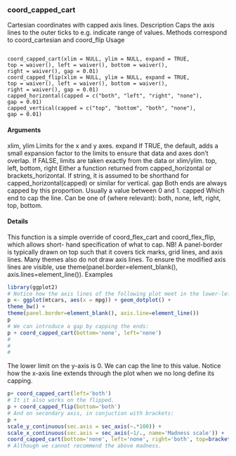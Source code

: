 
### coord_capped_cart
Cartesian coordinates with capped axis lines.
Description
Caps the axis lines to the outer ticks to e.g. indicate range of values. Methods correspond to
coord_cartesian and coord_flip
Usage
<pre><code>
coord_capped_cart(xlim = NULL, ylim = NULL, expand = TRUE,
top = waiver(), left = waiver(), bottom = waiver(),
right = waiver(), gap = 0.01)
coord_capped_flip(xlim = NULL, ylim = NULL, expand = TRUE,
top = waiver(), left = waiver(), bottom = waiver(),
right = waiver(), gap = 0.01)
capped_horizontal(capped = c("both", "left", "right", "none"),
gap = 0.01)
capped_vertical(capped = c("top", "bottom", "both", "none"),
gap = 0.01)
</code></pre>

#### Arguments
xlim, ylim
Limits for the x and y axes.
expand
If TRUE, the default, adds a small expansion factor to the limits to ensure that
data and axes don’t overlap. If FALSE, limits are taken exactly from the data or
xlim/ylim.
top, left, bottom, right
Either a function returned from capped_horizontal or brackets_horizontal.
If string, it is assumed to be shorthand for capped_horizontal(capped) or
similar for vertical.
gap Both ends are always capped by this proportion. Usually a value between 0 and
1.
capped Which end to cap the line. Can be one of (where relevant): both, none, left,
right, top, bottom.

#### Details

This function is a simple override of coord_flex_cart and coord_flex_flip, which allows short-
hand specification of what to cap.
NB! A panel-border is typically drawn on top such that it covers tick marks, grid lines, and axis
lines. Many themes also do not draw axis lines. To ensure the modified axis lines are visible, use
theme(panel.border=element_blank(), axis.lines=element_line()).
Examples
```r
library(ggplot2)
# Notice how the axis lines of the following plot meet in the lower-left corner.
p <- ggplot(mtcars, aes(x = mpg)) + geom_dotplot() +
theme_bw() +
theme(panel.border=element_blank(), axis.line=element_line())
p
# We can introduce a gap by capping the ends:
p + coord_capped_cart(bottom='none', left='none')
#
#
#

```
The lower limit on the y-axis is 0. We can cap the line to this value.
Notice how the x-axis line extends through the plot when we no long
define its capping.

```r
p+ coord_capped_cart(left='both')
# It it also works on the flipped.
p + coord_capped_flip(bottom='both')
# And on secondary axis, in conjuction with brackets:
p +
scale_y_continuous(sec.axis = sec_axis(~.*100)) +
scale_x_continuous(sec.axis = sec_axis(~1/., name='Madness scale')) +
coord_capped_cart(bottom='none', left='none', right='both', top=brackets_horizontal())
# Although we cannot recommend the above madness.
```
